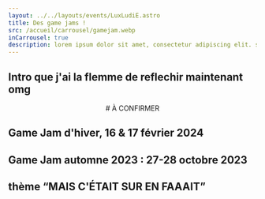 ```yaml
---
layout: ../../layouts/events/LuxLudiE.astro
title: Des game jams !
src: /accueil/carrousel/gamejam.webp
inCarrousel: true
description: lorem ipsum dolor sit amet, consectetur adipiscing elit. sed do eiusmod tempor incididunt ut labore et dolore magna aliqua. ut enim ad minim veniam, quis nostrud exercitation ullamco laboris nisi ut aliquip ex ea commodo consequat. duis aute irure dolor in reprehenderit in voluptate velit esse cillum dolore eu fugiat nulla pariatur. excepteur sint occaecat cupidatat non proident, sunt in culpa qui officia deserunt mollit anim id est laborum.
---
```



<Section>

# Intro que j'ai la flemme de reflechir maintenant omg

<center><YtEmbed
  ytLink="https://www.youtube.com/embed/2mECSMDtlog"
  title="Game Jam d'automne 2023 !"
/>
</center></Section>

<SectionB>

<center>
# À CONFIRMER
</center>

## Game Jam d'hiver, 16 & 17 février 2024

</SectionB>

<Section>

# Game Jam automne 2023 : 27-28 octobre 2023 

## thème “MAIS C'ÉTAIT SUR EN FAAAIT”

<ColorLigne />


</Section>